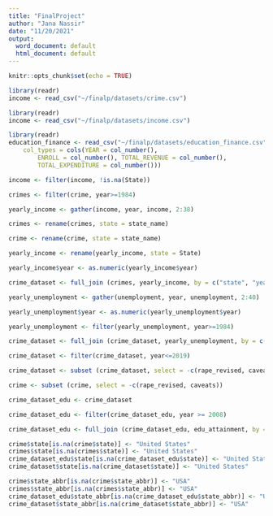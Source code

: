 ---
title: "FinalProject"
author: "Jana Nassir"
date: "11/20/2021"
output:
  word_document: default
  html_document: default
---

```{r setup, include=FALSE}
knitr::opts_chunk$set(echo = TRUE)
```


```{r}
library(readr)
income <- read_csv("~/finalp/datasets/crime.csv")
```
```{r}
library(readr)
income <- read_csv("~/finalp/datasets/income.csv")
```

```{r}
library(readr)
education_finance <- read_csv("~/finalp/datasets/education_finance.csv", 
    col_types = cols(YEAR = col_number(), 
        ENROLL = col_number(), TOTAL_REVENUE = col_number(), 
        TOTAL_EXPENDITURE = col_number()))
```

```{r}
income <- filter(income, !is.na(State))
```

```{r}
crimes <- filter(crime, year>=1984)
```

```{r}
yearly_income <- gather(income, year, income, 2:38) 
```

```{r}
crimes <- rename(crimes, state = state_name)
```
```{r}
crime <- rename(crime, state = state_name)
```


```{r}
yearly_income <- rename(yearly_income, state = State)
```

```{r}
yearly_income$year <- as.numeric(yearly_income$year)
```

```{r}
crime_dataset <- full_join (crimes, yearly_income, by = c("state", "year"))
```

```{r cars}
yearly_unemployment <- gather(unemployment, year, unemployment, 2:40)
```

```{r}
yearly_unemployment$year <- as.numeric(yearly_unemployment$year)
```

```{r}
yearly_unemployment <- filter(yearly_unemployment, year>=1984)
```

```{r}
crime_dataset <- full_join (crime_dataset, yearly_unemployment, by = c("state", "year"))
```

```{r}
crime_dataset <- filter(crime_dataset, year<=2019)
```

```{r}
crime_dataset <- subset (crime_dataset, select = -c(rape_revised, caveats))
```

```{r}
crime <- subset (crime, select = -c(rape_revised, caveats))
```


```{r}
crime_dataset_edu <- crime_dataset
```

```{r}
crime_dataset_edu <- filter(crime_dataset_edu, year >= 2008)
```

```{r}
crime_dataset_edu <- full_join (crime_dataset_edu, edu_attainment, by = c("state", "year"))
```

```{r}
crime$state[is.na(crime$state)] <- "United States"
crimes$state[is.na(crimes$state)] <- "United States"
crime_dataset_edu$state[is.na(crime_dataset_edu$state)] <- "United States"
crime_dataset$state[is.na(crime_dataset$state)] <- "United States"

crime$state_abbr[is.na(crime$state_abbr)] <- "USA"
crimes$state_abbr[is.na(crimes$state_abbr)] <- "USA"
crime_dataset_edu$state_abbr[is.na(crime_dataset_edu$state_abbr)] <- "USA"
crime_dataset$state_abbr[is.na(crime_dataset$state_abbr)] <- "USA"
```

```{r}

```


